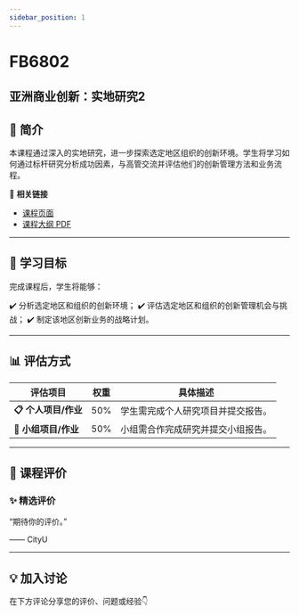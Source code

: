```yaml
---
sidebar_position: 1
---
```


# FB6802
## 亚洲商业创新：实地研究2

## **📘 简介**
本课程通过深入的实地研究，进一步探索选定地区组织的创新环境。学生将学习如何通过标杆研究分析成功因素，与高管交流并评估他们的创新管理方法和业务流程。

🔗 **相关链接**
- [课程页面](https://www.cityu.edu.hk/catalogue/pg/202425/course/FB6802.htm)
- [课程大纲 PDF](https://www.cityu.edu.hk/catalogue/pg/202425/course/FB6802.pdf)

---

## **🎯 学习目标**

完成课程后，学生将能够：

✔️ 分析选定地区和组织的创新环境；
✔️ 评估选定地区和组织的创新管理机会与挑战；
✔️ 制定该地区创新业务的战略计划。

---

## **📊 评估方式**

| **评估项目**             | **权重** | **具体描述**                                                                                     |
|-------------------------|---------|-----------------------------------------------------------------------------------------------|
| **📋 个人项目/作业**      | 50%     | 学生需完成个人研究项目并提交报告。                                                              |
| **📝 小组项目/作业**      | 50%     | 小组需合作完成研究并提交小组报告。                                                              |

---

## **💬 课程评价**

### ✨ **精选评价**
<div className={commentStyles.commentBox}>
    <p className={commentStyles.commentText}>
        “期待你的评价。”
    </p>
    <p className={commentStyles.commentAuthor}>—— CityU</p>
</div>

---

## **💡 加入讨论**

在下方评论分享您的评价、问题或经验👇
<Utterances />